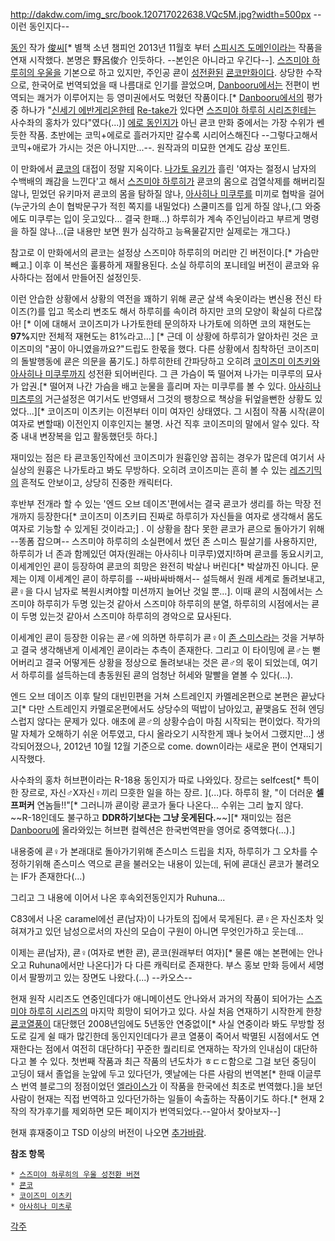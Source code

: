 http://dakdw.com/img_src/book.120717022638.VQc5M.jpg?width=500px
--이런 동인지다--

[[동인]] 작가 [[俊]]씨[* 별책 소년 챔피언 2013년 11월호 부터 [[스피시즈 도메인]]이라는 작품을 연재 시작했다. 본명은 野呂俊介 인듯하다. --본인은 아니라고 우긴다--].  [[스즈미야 하루히의 우울]]을 기본으로 하고 있지만, 주인공 쿈이 [[성전환]]된 [[쿈코]]만화이다. 상당한 수작으로, 한국어로 번역되었을 때 나름대로 인기를 끌었으며, [[Danbooru]]에서는 전편이 번역되는 쾌거가 이루어지는 등 영미권에서도 먹혔던 작품이다.[* [[Danbooru]]에서의 평가중 하나가 "[[신세기 에반게리온]]한테 [[Re-take]]가 있다면 [[스즈미야 하루히 시리즈]]힌테는 사수좌의 홍차가 있다"였다(...)] [[에로 동인지]]가 아닌 쿈코 만화 중에서는 가장 수위가 쎈 듯한 작품. 초반에는 코믹+에로로 흘러가지만 갈수록 시리어스해진다 --그렇다고해서 코믹+애로가 가시는 것은 아니지만...--. 원작과의 미묘한 연계도 감상 포인트.

이 만화에서 [[쿈코]]의 대접이 정말 지옥이다. [[나가토 유키]]가 흘린 '여자는 절정시 남자의 수백배의 쾌감을 느낀다'고 해서 [[스즈미야 하루히]]가 쿈코의 몸으로 검열삭제를 해버리질 않나, 믿었던 유키마저 쿈코의 몸을 탐하질 않나, [[아사히나 미쿠루]]를 미끼로 협박을 걸어(누군가의 손이 협박문구가 적힌 쪽지를 내밀었다) 스쿨미즈를 입게 하질 않나,(그 와중에도 미쿠루는 입이 웃고있다... 결국 한패...) 하루히가 계속 주인님이라고 부르게 명령을 하질 않나...(글 내용만 보면 뭔가 심각하고 능욕물같지만 실제로는 개그다.)

참고로 이 만화에서의 쿈코는 설정상 스즈미야 하루히의 머리만 긴 버전이다.[* 가슴만 빼고.] 이후 이 복선은 훌륭하게 재활용된다. 소실 하루히의 포니테일 버전이 쿈코와 유사하다는 점에서 만들어진 설정인듯.

이런 안습한 상황에서 상황의 역전을 꽤하기 위해 쿈군 살색 속옷이라는 변신용 전신 타이즈(?)를 입고 목소리 변조도 해서 하루히를 속이려 하지만 코의 모양이 확실히 다르잖아! [* 이에 대해서 코이즈미가 나가토한테 문의하자 나가토에 의하면 코의 재현도는 '''97%'''지만 전체적 재현도는 81%라고...] [* 근데 이 상황에 하루히가 알아차린 것은 코이즈미의 "꿈이 아니였을까요?"드립도 한몫을 했다. 다른 상황에서 침착하던 코이즈미의 돌발행동에 쿈은 의문을 품기도.] 하루히한테 간파당하고 오히려 [[코이즈미 이츠키]]와 [[아사히나 미쿠루]]까지 성전환 되어버린다. 그 큰 가슴이 뚝 떨어져 나가는 미쿠루의 묘사가 압권.[* 떨어져 나간 가슴을 배고 눈물을 흘리며 자는 미쿠루를 볼 수 있다. [[아사히나 미츠루]]의 거근설정은 여기서도 반영돼서 그것의 팽창으로 책상을 뒤엎을뻔한 상황도 있었다...][* 코이즈미 이츠키는 이전부터 이미 여자인 상태였다. 그 시점이 작품 시작(쿈이 여자로 변할때) 이전인지 이후인지는 불명. 사건 직후 코이즈미의 말에서 알수 있다. 작중 내내 변장복을 입고 활동했던듯 하다.]

재미있는 점은 타 쿈코동인작에선 코이즈미가 원흉인양 꼽히는 경우가 많은데 여기서 사실상의 원흉은 나가토라고 봐도 무방하다. 오히려 코이즈미는 흔히 볼 수 있는 [[레즈]]기믹의 흔적도 안보이고, 상당히 진중한 캐릭터다.

후반부 전개라 할 수 있는 '엔드 오브 데이즈'편에서는 결국 쿈코가 생리를 하는 막장 전개까지 등장한다[* 코이즈미 이츠키曰 진짜로 하루히가 자신들을 여자로 생각해서 몸도 여자로 기능할 수 있게된 것이라고;] . 이 상황을 참다 못한 쿈코가 쿈으로 돌아가기 위해 --똥폼 잡으며-- 스즈미야 하루히의 소실편에서 썼던 존 스미스 필살기를 사용하지만, 하루히가 너 존과 함께있던 여자(원래는 아사히나 미쿠루)였지!하며 쿈코를 동요시키고, 이세계인인 쿈이 등장하여 쿈코의 희망은 완전히 박살나 버린다[* 박살까진 아니다. 문제는 이제 이세계인 쿈이 하루히를 --싸바싸바해서-- 설득해서 원래 세계로 돌려보내고, 쿈♀을 다시 남자로 복원시켜야할 미션까지 늘어난 것일 뿐...]. 이때 쿈의 시점에서는 스즈미야 하루히가 두명 있는것 같아서 스즈미야 하루히의 분열, 하루히의 시점에서는 쿈이 두명 있는것 같아서 스즈미야 하루히의 경악으로 묘사된다.

이세계인 쿈이 등장한 이유는 쿈♂에 의하면 하루히가 쿈♀이 [[존 스미스]]라는 것을 거부하고 결국 생각해낸게 이세계인 쿈이라는 추측이 존재한다. 그리고 이 타이밍에 쿈♂는 뻗어버리고 결국 어떻게든 상황을 정상으로 돌려보내는 것은 쿈♂의 몫이 되었는데, 여기서 하루히를 설득하는데 총동원된 쿈의 엄청난 허세와 말빨을 옅볼 수 있다(...).

엔드 오브 데이즈 이후 탈의 대빈민편을 거쳐 스트레인지 카멜레온편으로 본편은 끝났다고[* 다만 스트레인지 카멜로온편에서도 상당수의 떡밥이 남아있고, 끝맺음도 전혀 엔딩스럽지 않다는 문제가 있다. 애초에 쿈♂의 상황수습이 마침 시작되는 편이었다. 작가의 말 자체가 오해하기 쉬운 어투였고, 다시 올라오기 시작한게 꽤나 늦어서 그랬지만...] 생각되어졌으나, 2012년 10월 12월 기준으로 come. down이라는 새로운 편이 연재되기 시작했다. 

사수좌의 홍차 허브편이라는 R-18용 동인지가 따로 나와있다. 장르는 selfcest[* 특이한 장르로, 자신♂X자신♀끼리 므흣한 일을 하는 장르. ](...)다. 하루히 왈, "이 더러운 '''셀프퍼커''' 연놈들!!"[* 그러니까 쿈이랑 쿈코가 둘다 나온다... 수위는 그리 높지 않다. ~~R-18인데도 불구하고 '''DDR하기보다는 그냥 웃게된다.'''~~][* 재미있는 점은 [[Danbooru]]에 올라와있는 허브편 컬렉션은 한국번역판을 영어로 중역했다(...).]

내용중에 쿈♀가 본래대로 돌아가기위해 존스미스 드립을 치자, 하루히가 그 오차를 수정하기위해 존스미스 역으로 쿈을 불러오는 내용이 있는데, 뒤에 쿈대신 쿈코가 불려오는 IF가 존재한다(...)

그리고 그 내용에 이어서 나온 후속외전동인지가 Ruhuna... 

C83에서 나온 caramel에선 쿈(남자)이 나가토의 집에서 묵게된다. 쿈♀은 자신조차 잊혀져가고 있던 남성으로서의 자신의 모습이 구원이 아니면 무엇인가하고 웃는데...

이제는 쿈(남자), 쿈♀(여자로 변한 쿈), 쿈코(원래부터 여자)[* 물론 얘는 본편에는 안나오고 Ruhuna에서만 나온다]가 다 다른 캐릭터로 존재한다. 부스 홍보 만화 등에서 세명이서 팔짱끼고 있는 장면도 나왔다.(...) --카오스--

현재 원작 시리즈도 연중인데다가 애니메이션도 안나와서 과거의 작품이 되어가는 [[스즈미야 하루히 시리즈]]의 마지막 희망이 되어가고 있다. 사실 처음 연재하기 시작한게 한창 [[쿈코]]열풍이 대단했던 2008년임에도 5년동안 연중없이[* 사실 연중이라 봐도 무방할 정도로 길게 쉴 때가 많긴한데 동인지인데다가 쿈코 열풍이 죽어서 박멸된 시점에서도 연재한다는 점에서 여전히 대단하다] 꾸준한 퀄리티로 연재하는 작가의 인내심이 대단하다고 볼 수 있다. 첫번째 작품과 최근 작품의 년도차가 ㅎㄷㄷ함으로 그걸 보던 중딩이 고딩이 돼서 졸업을 눈앞에 두고 있다던가, 옛날에는 다른 사람의 번역본[* 한때 이글루스 번역 블로그의 정점이었던 [[엘라이스]]가 이 작품을 한국에선 최초로 번역했다.]을 보던 사람이 현재는 직접 번역하고 있다던가하는 일들이 속출하는 작품이기도 하다.[* 현재 2작의 작가후기를 제외하면 모든 페이지가 번역되었다.--알아서 찾아보자--]

현재 휴재중이고 TSD 이상의 버전이 나오면 [[추가바람]].

'''참조 항목'''
 * [[스즈미야 하루히의 우울 성전환 버젼]]
 * [[쿈코]]
 * [[코이즈미 이츠키]]
 * [[아사히나 미츠루]]

[[각주]]
